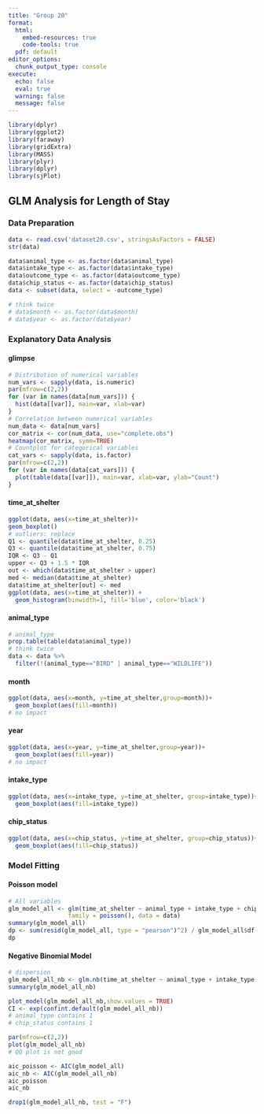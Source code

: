 ---
title: "Group 20"
format: 
  html:
    embed-resources: true
    code-tools: true
  pdf: default
editor_options: 
  chunk_output_type: console
execute:
  echo: false
  eval: true
  warning: false
  message: false
---

```{r}
library(dplyr)
library(ggplot2)
library(faraway)
library(gridExtra)
library(MASS)
library(plyr)
library(dplyr)
library(sjPlot)
```

## GLM Analysis for Length of Stay

### Data Preparation

```{r}
data <- read.csv('dataset20.csv', stringsAsFactors = FALSE)
str(data)

data$animal_type <- as.factor(data$animal_type)
data$intake_type <- as.factor(data$intake_type)
data$outcome_type <- as.factor(data$outcome_type)
data$chip_status <- as.factor(data$chip_status)
data <- subset(data, select = -outcome_type)

# think twice
# data$month <- as.factor(data$month)
# data$year <- as.factor(data$year)
```

### Explanatory Data Analysis

#### glimpse

```{r}
# Distribution of numerical variables
num_vars <- sapply(data, is.numeric)
par(mfrow=c(2,2))
for (var in names(data[num_vars])) {
  hist(data[[var]], main=var, xlab=var)
}
# Correlation between numerical variables
num_data <- data[num_vars]
cor_matrix <- cor(num_data, use="complete.obs")
heatmap(cor_matrix, symm=TRUE)
# Countplot for categorical variables
cat_vars <- sapply(data, is.factor)
par(mfrow=c(2,2))
for (var in names(data[cat_vars])) {
  plot(table(data[[var]]), main=var, xlab=var, ylab="Count")
}
```

#### time_at_shelter

```{r}
ggplot(data, aes(x=time_at_shelter))+
geom_boxplot()
# outliers: replace
Q1 <- quantile(data$time_at_shelter, 0.25)
Q3 <- quantile(data$time_at_shelter, 0.75)
IQR <- Q3 - Q1
upper <- Q3 + 1.5 * IQR
out <- which(data$time_at_shelter > upper)
med <- median(data$time_at_shelter)
data$time_at_shelter[out] <- med
ggplot(data, aes(x=time_at_shelter)) + 
  geom_histogram(binwidth=1, fill='blue', color='black')
```

#### animal_type

```{r}
# animal_type
prop.table(table(data$animal_type))
# think twice
data <- data %>%
  filter(!(animal_type=="BIRD" | animal_type=="WILDLIFE"))
```

#### month

```{r}
ggplot(data, aes(x=month, y=time_at_shelter,group=month))+
  geom_boxplot(aes(fill=month))
# no impact
```

#### year

```{r}
ggplot(data, aes(x=year, y=time_at_shelter,group=year))+
  geom_boxplot(aes(fill=year))
# no impact
```

#### intake_type

```{r}
ggplot(data, aes(x=intake_type, y=time_at_shelter, group=intake_type))+
  geom_boxplot(aes(fill=intake_type))
```

#### chip_status

```{r}
ggplot(data, aes(x=chip_status, y=time_at_shelter, group=chip_status))+
  geom_boxplot(aes(fill=chip_status))
```

### Model Fitting

#### Poisson model

```{r}
# All variables
glm_model_all <- glm(time_at_shelter ~ animal_type + intake_type + chip_status, 
                 family = poisson(), data = data)
summary(glm_model_all)
dp <- sum(resid(glm_model_all, type = "pearson")^2) / glm_model_all$df.res
dp
```

#### Negative Binomial Model

```{r}
# dispersion
glm_model_all_nb <- glm.nb(time_at_shelter ~ animal_type + intake_type + chip_status, data = data)
summary(glm_model_all_nb)
```

```{r}
plot_model(glm_model_all_nb,show.values = TRUE)
CI <- exp(confint.default(glm_model_all_nb))
# animal_type contains 1
# chip_status contains 1
```

```{r}
par(mfrow=c(2,2))
plot(glm_model_all_nb)
# QQ plot is not good
```

```{r}
aic_poisson <- AIC(glm_model_all)
aic_nb <- AIC(glm_model_all_nb)
aic_poisson
aic_nb
```

```{r}
drop1(glm_model_all_nb, test = "F")
```

